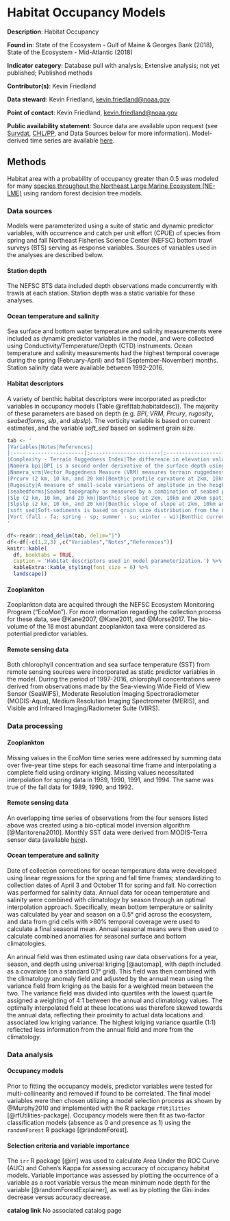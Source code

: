 # Habitat Occupancy Models {#hab-occu}

**Description**: Habitat Occupancy

**Found in**: State of the Ecosystem - Gulf of Maine & Georges Bank (2018), State of the Ecosystem - Mid-Atlantic (2018)

**Indicator category**: Database pull with analysis; Extensive analysis; not yet published; Published methods

**Contributor(s)**: Kevin Friedland
  
**Data steward**: Kevin Friedland, <kevin.friedland@noaa.gov>
  
**Point of contact**: Kevin Friedland, <kevin.friedland@noaa.gov>
  
**Public availability statement**: Source data are available upon request (see [Survdat](#survdat), [CHL/PP](#chl-pp), and Data Sources below for more information). Model-derived time series are available [here](https://comet.nefsc.noaa.gov/erddap/tabledap/SOE_habitat_soe_v1.html).


## Methods
Habitat area with a probability of occupancy greater than 0.5 was modeled for many [species throughout the Northeast Large Marine Ecosystem (NE-LME)](https://www.nefsc.noaa.gov/ecosys/current-conditions/occupancy-change.html) using random forest decision tree models. 

### Data sources
Models were parameterized using a suite of static and dynamic predictor variables, with occurrence and catch per unit effort (CPUE) of species from spring and fall Northeast Fisheries Science Center (NEFSC) bottom trawl surveys (BTS) serving as response variables. Sources of variables used in the analyses are described below.

#### Station depth
The NEFSC BTS data included depth observations made concurrently with trawls at each station. Station depth was a static variable for these analyses. 

#### Ocean temperature and salinity
Sea surface and bottom water temperature and salinity measurements were included as dynamic predictor variables in the model, and were collected using Conductivity/Temperature/Depth (CTD) instruments. Ocean temperature and salinity measurements had the highest temporal coverage during the spring (February-April) and fall (September-November) months. Station salinity data were available between 1992-2016. 

#### Habitat descriptors
A variety of benthic habitat descriptors were incorporated as predictor variables in occupancy models (Table \@ref(tab:habitatdesc)). The majority of these parameters are based on depth (e.g. *BPI*, *VRM*, *Prcury*, *rugosity*, *seabedforms*, *slp*, and *slpslp*). The vorticity variable is based on current estimates, and the variable *soft_sed* based on sediment grain size. 


```r

tab <- '
|Variables|Notes|References|
|:-----------------------|:-----------------------|:-----------------------|
|Complexity - Terrain Ruggedness Index|The difference in elevation values from a center cell and the eight cells immediately surrounding it. Each of the difference values are squared to make them all positive and averaged. The index is the square root of this average.|@Riley1999|
|Namera bpi|BPI is a second order derivative of the surface depth using the TNC Northwest Atlantic Marine Ecoregional Assessment ("NAMERA") data with an inner radius=5 and outer radius=50.|@Lundblad2006|
|Namera_vrm|Vector Ruggedness Measure (VRM) measures terrain ruggedness as the variation in three-dimensional orientation of grid cells within a neighborhood based on The Nature Conservancy Northwest Atlantic Marine Ecoregional Assessment ("NAMERA") data.|@Hobson1972; @Sappington2007|
|Prcurv (2 km, 10 km, and 20 km)|Benthic profile curvature at 2km, 10km and 20 km spatial scales was derived from depth data.|@Winship2018|
|Rugosity|A measure of small-scale variations of amplitude in the height of a surface, the ratio of the real to the geometric surface area.|@Friedman2012|
|seabedforms|Seabed topography as measured by a combination of seabed position and slope.|[http://www.northeastoceandata.org/](http://www.northeastoceandata.org/)|
|Slp (2 km, 10 km, and 20 km)|Benthic slope at 2km, 10km and 20km spatial scales.|@Winship2018|
|Slpslp (2 km, 10 km, and 20 km)|Benthic slope of slope at 2km, 10km and 20km spatial scales|@Winship2018|
|soft_sed|Soft-sediments is based on grain size distribution from the USGS usSeabed: Atlantic coast offshore surficial sediment data.|[http://www.northeastoceandata.org/](http://www.northeastoceandata.org/)|
|Vort (fall - fa; spring - sp; summer - su; winter - wi)|Benthic current vorticity at a 1/6 degree (approx. 19 km) spatial scale.|@Kinlan2016|
'

df<-readr::read_delim(tab, delim="|")
df<-df[-c(1,2,3) ,c("Variables","Notes","References")]
knitr::kable(
  df, booktabs = TRUE,
  caption = 'Habitat descriptors used in model parameterization.') %>% 
  kableExtra::kable_styling(font_size = 6) %>% 
  landscape()
```

#### Zooplankton
Zooplankton data are acquired through the NEFSC Ecosystem Monitoring Program ("EcoMon"). For more information regarding the collection process for these data, see @Kane2007, @Kane2011, and @Morse2017. The bio-volume of the 18 most abundant zooplankton taxa were considered as potential predictor variables.  

#### Remote sensing data
Both chlorophyll concentration and sea surface temperature (SST) from remote sensing sources were incorporated as static predictor variables in the model. During the period of 1997-2016, chlorophyll concentrations were derived from observations made by the Sea-viewing Wide Field of View Sensor (SeaWIFS), Moderate Resolution Imaging Spectroradiometer (MODIS-Aqua), Medium Resolution Imaging Spectrometer (MERIS), and Visible and Infrared Imaging/Radiometer Suite (VIIRS). 

### Data processing

#### Zooplankton
Missing values in the EcoMon time series were addressed by summing data over five-year time steps for each seasonal time frame and interpolating a complete field using ordinary kriging. Missing values necessitated interpolation for spring data in 1989, 1990, 1991, and 1994. The same was true of the fall data for 1989, 1990, and 1992.

#### Remote sensing data
An overlapping time series of observations from the four sensors listed above was created using a bio-optical model inversion algorithm [@Maritorena2010]. Monthly SST data were derived from MODIS-Terra sensor data (available [here](https://oceancolor.gsfc.nasa.gov/data/terra/)). 

#### Ocean temperature and salinity
Date of collection corrections for ocean temperature data were developed using linear regressions for the spring and fall time frames; standardizing to collection dates of April 3 and October 11 for spring and fall. No correction was performed for salinity data. Annual data for ocean temperature and salinity were combined with climatology by season through an optimal interpolation approach. Specifically, mean bottom temperature or salinity was calculated by year and season on a 0.5&deg; grid across the ecosystem, and data from grid cells with >80% temporal coverage were used to calculate a final seasonal mean. Annual seasonal means were then used to calculate combined anomalies for seasonal surface and bottom climatologies. 

An annual field was then estimated using raw data observations for a year, season, and depth using universal kriging [@automap], with depth included as a covariate (on a standard 0.1&deg; grid). This field was then combined with the climatology anomaly field and adjusted by the annual mean using the variance field from kriging as the basis for a weighted mean between the two. The variance field was divided into quartiles with the lowest quartile assigned a weighting of 4:1 between the annual and climatology values. The optimally interpolated field at these locations was therefore skewed towards the annual data, reflecting their proximity to actual data locations and associated low kriging variance. The highest kriging variance quartile (1:1) reflected less information from the annual field and more from the climatology.

### Data analysis

#### Occupancy models
Prior to fitting the occupancy models, predictor variables were tested for multi-collinearity and removed if found to be correlated. The final model variables were then chosen utilizing a model selection process as shown by @Murphy2010 and implemented with the R package `rfUtilities` [@rfUtilities-package]. Occupancy models were then fit as two-factor classification models (absence as 0 and presence as 1) using the `randomForest` R package [@randomForest]. 

#### Selection criteria and variable importance
The `irr` R package [@irr] was used to calculate Area Under the ROC Curve (AUC) and Cohen's Kappa for assessing accuracy of occupancy habitat models. Variable importance was assessed by plotting the occurrence of a variable as a root variable versus the mean minimum node depth for the variable [@randomForestExplainer], as well as by plotting the Gini index decrease versus accuracy decrease.

**catalog link**
No associated catalog page